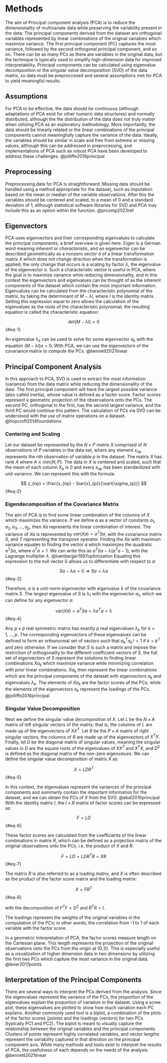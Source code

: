 # Methods {#methods}

The aim of Principal component analysis (PCA) is to reduce the dimensionality of multivariate data while preserving the variability present in the data. The principal components derived from the dataset are orthogonal variables represented by linear combinations of the original variables which maximize variance. The first principal component (PC) captures the most variance, followed by the second orthogonal principal component, and so on. There can be as many PCs as there are variables in the original data, but the technique is typically used to simplify high-dimension data for improved interpretability. Principal components can be calculated using eigenvalue decomposition or the singular value decomposition (SVD) of the data matrix, so data must be preproccesed and several assumptions met for PCA to yield meaningful results.

## Assumptions

For PCA to be effective, the data should be continuous (although adaptations of PCA exist for other numeric data structures) and normally distributed, although the the distribution of the data does not truly matter when utilizing PCA as an exploratory methodology. More importantly, the data should be linearly related or the linear combinations of the principal components cannot meaningfully capture the variance of the data. Ideally, the variables should be similar in scale and free from extreme or missing values, although this can be addressed in preprocessing, and implementations of PCA such as robust PCA have been developed to address these challenges. @jolliffe2016principal

## Preprocessing

Preprocessing data for PCA is straightforward. Missing data should be handled using a method appropriate for the dataset, such as imputation based on the mean or median of the variable observations. After this the variables should be centered and scaled, to a mean of 0 and a standard deviation of 1, although statistical software libraries for SVD and PCA may include this as an option within the function. @prcomp2023ref

## Eigenvectors

PCA uses eigenvectors and their corresponding eigenvalues to calculate the principal components; a brief overview is given here. Eigen is a German word meaning *inherent* or *characteristic*, and an eigenvector can be described geometrically as a nonzero vector $a$ of a linear transformation matrix $X$ which does not change direction when the transformation is applied; the only change that occurs is a scaling by factor $\lambda$, the eigenvalue of the eigenvector $a$. Such a characteristic vector is useful in PCA, where the goal is to maximize variance while reducing dimensionality, and in this context the eigenvectors and eigenvalues can be thought of as the inherent components of the dataset which contain the most important information. Eigenvalues can be calculated from the characteristic polynomial of the matrix, by taking the determinant of $M - \lambda I$, where $I$ is the identity matrix. Setting this expression equal to zero allows the calculation of the eigenvalues as the roots of the characteristic polynomial; the resulting equation is called the characteristic equation:

$$
det(M - \lambda I) = 0
$$ {#eq-1}

An eigenvalue $\lambda_k$ can be used to solve for some eigenvector $a_k$ with the equation $(M - \lambda I)a = 0$. With PCA, we can use the eigenvectors of the covariance matrix to compute the PCs. @bennett2021linear

## Principal Component Analysis

In this approach to PCA, SVD is used to extract the most information (variance) from the data matrix while reducing the dimensionality of the data. The first principal component will have the largest possible variance (also called inertia), whose value is defined as a factor score. Factor scores represent a geometric projection of the observations onto the PCs. The second PC, orthogonal to the first, has the second largest variance, and the third PC would continue this pattern. The calculation of PCs via SVD can be understood with the use of matrix operations on a dataset. @hopcroft2014foundations

### Centering and Scaling

Let our dataset be represented by the $N \times P$ matrix $X$ comprised of $N$ observations of $P$ variables in the data set, where any element $x_{np}$ represents the $n$th observation of variable $p$ in the dataset. The matrix $X$ has rank $A$ where $A \leq min\{N, P\}$. The data in $X$ is centered and scaled, such that the mean of each column $X_p$ is 0 and every $x_{np}$ has been standardized with unit variance. We can represent this with the formula:

$$
z_{np} = \frac{x_{np} - \bar{x}_{p}}{\sqrt{\sigma_{p}}}
$$ {#eq-2}

### Eigendecomposition of the Covariance Matrix

The aim of PCA is to find some linear combination of the columns of $X$ which maximizes the variance. If we define $a$ as a vector of constants $a_1, a_2, a_3, …, a_p$, then $Xa$ represents the linear combination of interest. The variance of $Xa$ is represented by $var(Xa) = a^TSa$, with the covariance matrix $S$, and $T$ representing the transpose operator. Finding the $Xa$ with maximum variance equates to finding the vector $a$ which maximizes the quadratic $a^TSa$, where $a^Ta = 1$. We can write this as $a^TSa - \lambda(a^Ta-1)$, with the Lagrange multiplier $\lambda$. @luenberger1997optimization Equating this expression to the null vector $0$ allows us to differentiate with respect to $a$:

$$
Sa - \lambda a = 0 \Rightarrow Sa = \lambda a
$$ {#eq-3}

Therefore, $a$ is a unit-norm eigenvector with eigenvalue $\lambda$ of the covariance matrix $S$. The largest eigenvalue of $S$ is $\lambda_1$ with the eigenvector $a_1$, which we can define for any eigenvector $a$:

$$
var(Xa) = a^TSa = \lambda a^Ta = \lambda
$$ {#eq-4}

Any $p \times p$ real symmetric matrix has exactly $p$ real eigenvalues $\lambda_k$ for $k = 1,...,p$. The corresponding eigenvectors of these eigenvalues can be defined to form an orthonormal set of vectors such that $a_k^Ta_{k^T} = 1$ if $k = k^T$ and zero otherwise. If we consider that $S$ is such a matrix and impose the restriction of orthogonality to the different coefficient vectors of $S$, the full set of eigenvectors of $S$ represent the solutions to finding linear combinations $Xa_k$ which maximize variance while minimizing correlation with prior linear combinations. $Xa_k$ then represent the linear combinations which are the principal components of the dataset with eigenvectors $a_k$ and eigenvalues $\lambda_k$. The elements of $Xa_k$ are the factor scores of the PCs, while the elements of the eigenvectors $a_k$ represent the loadings of the PCs. @jolliffe2016principal

### Singular Value Decomposition

Next we define the singular value decomposition of $X$. Let $L$ be the $N \times A$ matrix of left singular vectors of the matrix; that is, the columns of $L$ are made up of the eigenvectors of $XX^T$. Let $R$ be the $P \times A$ matrix of right singular vectors; the columns of $R$ are made up of the eigenvectors of $X^TX$. Finally, let $D$ be the diagonal matrix of singular values, meaning the singular values in $D$ are the square roots of the eigenvalues of $XX^T$ and $X^TX$, and $D^2$ is defined as the diagonal matrix of the non-zero eigenvalues. We can define the singular value decomposition of matrix $X$ as:

$$
X = LD{R}^T
$$ {#eq-5}

In this context, the eigenvalues represent the variances of the principal components and summarily contain the important information for the dataset, and we can obtain the PCs of $X$ from the SVD. @abdi2010principal With the identity matrix $I$, the $I \times R$ matrix of factor scores can be expressed as:

$$
F = LD
$$ {#eq-6}

These factor scores are calculated from the coefficients of the linear combinations in matrix $R$, which can be defined as a projection matrix of the original observations onto the PCs, i.e. the product of $X$ and $R$:

$$
F = LD = LDR^TR = XR
$$ {#eq-7}

The matrix $R$ is also referred to as a loading matrix, and $X$ is often described as the product of the factor score matrix and the loading matrix:

$$
X = FR^T
$$ {#eq-8}

with the decomposition of $F^TF = D^2$ and $R^TR = I$.

The loadings represent the weights of the original variables in the computation of the PCs; in other words, the correlation from -1 to 1 of each variable with the factor score.

In a geometric interpretation of PCA, the factor scores measure length on the Cartesian plane. This length represents the projection of the original observations onto the PCs from the origin at $(0, 0)$. This is especially useful as a visualization of higher dimension data in two dimensions by utilizing the first two PCs which capture the most variance in the original data. @lever2017points

## Interpretation of the Principal Components

There are several ways to interpret the PCs derived from the analysis. Since the eigenvalues represent the variance of the PCs, the proportion of the eigenvalues explain the proportion of variation in the dataset. Using a scree plot, these eigenvalues are plotted to show how much variation each PC explains. Another commonly used tool is a biplot, a combination of the plots of the factor scores (points) and the loadings (vectors) for two PCs (typically PC1 and PC2). The biplot is meant to visually capture the relationship between the original variables and the principal components. Clusters of points represent highly correlated variables, and vector lengths represent the variability captured in that direction on the principal component axis. While many methods and tools exist to interpret the results of PCA, the usefulness of each depends on the needs of the analysis. @bennett2021linear
